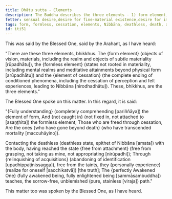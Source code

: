 ```yaml
---
title: Dhātu sutta - Elements
description: The Buddha describes the three elements - 1) form element, 2) formless element, and 3) element of cessation.
fetter: sensual desire,desire for fine-material existence,desire for immaterial existence,ignorance
tags: form, formless, cessation, elements, Nibbāna, deathless, death, attachment, relinquishment, acquisitions, taints, Buddha, sorrow-free, unblemished, iti, iti50-99
id: iti51
---
```


This was said by the Blessed One, said by the Arahant, as I have heard:

"There are these three elements, bhikkhus. The \{form element} (objects of vision, materials, including the realm and objects of subtle materiality [rūpadhātu]), the \{formless element} (states not rooted in materiality, including mental realms and meditative attainments beyond physical form [arūpadhātu]) and the \{element of cessation} (the complete ending of conditioned phenomena, including the cessation of perception and felt experiences, leading to Nibbāna [nirodhadhātu]). These, bhikkhus, are the three elements."

The Blessed One spoke on this matter. In this regard, it is said:

"\{Fully understanding} (completely comprehending [pariññāya]) the element of form,
And \{not caught in} (not fixed in, not attached to [asaṇṭhita]) the formless element;
Those who are freed through cessation,
Are the ones \{who have gone beyond death} (who have transcended mortality [maccuhāyino]).

Contacting the deathless (deathless state, epithet of Nibbāna [amata]) with the body,
having reached the state \{free from attachment} (free from grasping, not taking as mine, not appropriating [nirūpadhi]);
Through \{relinquishing of acquisitions} (abandoning of identification [upadhippaṭinissagga]),
free from the taints, they \{personally experience} (realize for oneself [sacchikatvā]) [the truth];
The \{perfectly Awakened One} (fully awakened being, fully enlightened being [sammāsambuddha]) teaches,
the sorrow-free, unblemished (pure, stainless [viraja]) path."

This matter too was spoken by the Blessed One, as I have heard.